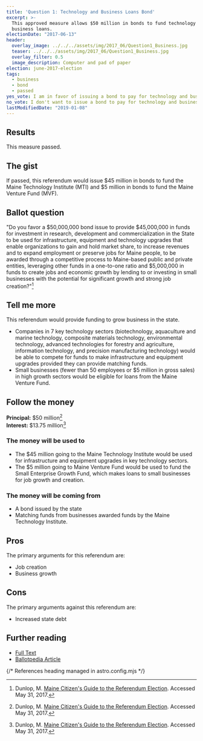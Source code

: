 ```yaml
---
title: 'Question 1: Technology and Business Loans Bond'
excerpt: >-
  This approved measure allows $50 million in bonds to fund technology and
  business loans.
electionDate: "2017-06-13"
header:
  overlay_image: ../../../assets/img/2017_06/Question1_Business.jpg
  teaser: ../../../assets/img/2017_06/Question1_Business.jpg
  overlay_filter: 0.5
  image_description: Computer and pad of paper
election: june-2017-election
tags:
  - business
  - bond
  - passed
yes_vote: I am in favor of issuing a bond to pay for technology and business loans.
no_vote: I don't want to issue a bond to pay for technology and business loans.
lastModifiedDate: "2019-01-08"
---
```


## Results

This measure passed.

## The gist

If passed, this referendum would issue $45 million in bonds to fund the Maine Technology Institute (MTI) and $5 million in bonds to fund the Maine Venture Fund (MVF).

## Ballot question

"Do you favor a $50,000,000 bond issue to provide $45,000,000 in funds for investment in research, development and commercialization in the State to be used for infrastructure, equipment and technology upgrades that enable organizations to gain and hold market share, to increase revenues and to expand employment or preserve jobs for Maine people, to be awarded through a competitive process to Maine-based public and private entities, leveraging other funds in a one-to-one ratio and $5,000,000 in funds to create jobs and economic growth by lending to or investing in small businesses with the potential for significant growth and strong job creation?"[^1]

<YesNoTable yesContent={frontmatter.yes_vote} noContent={frontmatter.no_vote} />

## Tell me more

This referendum would provide funding to grow business in the state.

- Companies in 7 key technology sectors (biotechnology, aquaculture and marine technology, composite materials technology, environmental technology, advanced technologies for forestry and agriculture, information technology, and precision manufacturing technology) would be able to compete for funds to make infrastructure and equipment upgrades provided they can provide matching funds.
- Small businesses (fewer than 50 employees or $5 million in gross sales) in high growth sectors would be eligible for loans from the Maine Venture Fund.

## Follow the money

**Principal:** $50 million[^1]
<br />**Interest:** $13.75 million[^1]

### The money will be used to

- The $45 million going to the Maine Technology Institute would be used for infrastructure and equipment upgrades in key technology sectors.
- The $5 million going to Maine Venture Fund would be used to fund the Small Enterprise Growth Fund, which makes loans to small businesses for job growth and creation.

### The money will be coming from

- A bond issued by the state
- Matching funds from businesses awarded funds by the Maine Technology Institute.

## Pros

The primary arguments for this referendum are:

- Job creation
- Business growth

## Cons

The primary arguments against this referendum are:

- Increased state debt

## Further reading

- [Full Text](http://www.mainelegislature.org/legis/bills/getPDF.asp?paper=HP0722&item=3&snum=127)
- [Ballotpedia Article](<https://ballotpedia.org/Maine_Question_1,_Technology_Sectors_Funds_and_Business_Loans_Bond_Issue_(June_2017)>)

{/* References heading managed in astro.config.mjs */}
[^1]: Dunlop, M. [Maine Citizen's Guide to the Referendum Election](http://www.mainelegislature.org/legis/bills/getPDF.asp?paper=HP0722&item=3&snum=127). Accessed May 31, 2017.
[^2]: Ballotpedia State Desk. [Maine Question 1, Technology Sectors Funds and Business Loans Bond Issue (June 2017)](https://ballotpedia.org/Maine_Question_1,_Technology_Sectors_Funds_and_Business_Loans_Bond_Issue_(June_2017)). Ballotpedia.  Accessed October 24, 2016.
